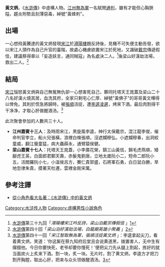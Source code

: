 {{About|《[[水滸傳|水滸傳]]》人物|其他用法|黃文炳}}
'''黃文炳'''，《[[水滸傳|水滸傳]]》中虛構人物。[[江州|江州]][[無為軍|無為軍]]一名賦閒[[通判|通判]]，雖有才能但心胸狹隘，趨炎附勢且刻薄惡毒，綽號"黃蜂刺"。

==出場==
一心想飛黃騰達的黃文炳發現[[宋江|宋江]]於[[潯陽樓|潯陽樓]]題反詩後，見機不可失便主動告發，欲以宋江人頭作為自己升官的臺階，故處心機慮欲置宋江於死地，又識破[[戴宗|戴宗]]傳遞假信，建議蔡得章以「妄造妖言，通同賊寇」為名處決二人。<ref>[[水滸傳|水滸傳]]第三十九回「''潯陽樓宋江吟反詩，梁山泊戴宗傳假信'' 」[http://zh.wikisource.org/zh-hant/%E6%B0%B4%E6%BB%B8%E5%82%B3/%E7%AC%AC039%E5%9B%9E]{{dead link|date=2018年5月 |bot=InternetArchiveBot |fix-attempted=yes }}</ref>後梁山好漢劫法場，救出二人。<ref>[[水滸傳|水滸傳]]第四十回「''梁山泊好漢劫法場，白龍廟英雄小聚義'' 」[http://zh.wikisource.org/zh-hant/%E6%B0%B4%E6%BB%B8%E5%82%B3/%E7%AC%AC040%E5%9B%9E]{{dead link|date=2018年5月 |bot=InternetArchiveBot |fix-attempted=yes }}</ref>

==結局==
[[宋江|宋江]]惱怒黃文炳與自己無冤無仇卻一心想害死自己，夥同托塔天王晁蓋及梁山二十八名好漢火燒其居，血洗其府，全家只剩宅心仁厚、綽號"黃佛子"的哥哥黃文樺得以倖免。其則於慌急將歸時，被[[張順|張順]]活捉，遭[[李逵|李逵]][[凌遲|凌遲]]，烤來下酒。最后肉割得干干净净，才取心肝做醒酒汤。<ref>[[水滸傳|水滸傳]]第四十一回「''宋江智取無為軍，張順活捉黃文炳'' 」：李逵拿起尖刀，看着黄文炳，笑道：‘你这厮在蔡九知府后堂且会说黄道黑，拨置害人，无中生有撺掇他。今日你要快死，老爷却要你慢死！’便把尖刀先从腿上割起，拣好的就当面炭火上炙来下酒。割一块，炙一块。无片时，割了黄文炳，李逵方才把刀割开胸膛，取出心肝，把来与众头领做醒酒汤。[http://zh.wikisource.org/zh-hant/%E6%B0%B4%E6%BB%B8%E5%82%B3/%E7%AC%AC041%E5%9B%9E]{{dead link|date=2018年5月 |bot=InternetArchiveBot |fix-attempted=yes }}</ref>

此次聚會參加的人數共三十人。
*'''江州嘉賓十三人'''：及時雨宋江，黑旋風李逵，神行太保戴宗，混江龍李俊，催命判官李立，船火兒張橫，浪裡白條張順，沒遮攔穆弘，小遮攔穆春，出洞蛟童威，翻江蜃童猛，病大蟲薛永，通臂猿侯健。
*'''梁山嘉賓十七人'''：托塔天王晁蓋，小李廣花榮，鎮三山黃信，錦毛虎燕順，矮腳虎王英，白面郎君鄭天壽，赤髮鬼劉唐，立地太歲阮小二，短命二郎阮小五，活閻羅阮小七，小溫侯呂方，賽仁貴郭盛，石將軍石勇，白日鼠白勝，旱地忽律朱貴，摸著天杜遷，雲裡金剛宋萬。

==參考注譯==
{{reflist|2}}
*[http://huayuqiao.org/LLM/LLM-24/LLM2407.htm 從小角色看大名著：《水滸傳》中的黃文炳] {{Wayback|url=http://huayuqiao.org/LLM/LLM-24/LLM2407.htm |date=20160304192030 }}
{{DEFAULTSORT:Huang黃文炳}}
[[Category:水浒传人物|Category:水浒传人物]]
[[Category:虛構男性小說角色|Category:虛構男性小說角色]]